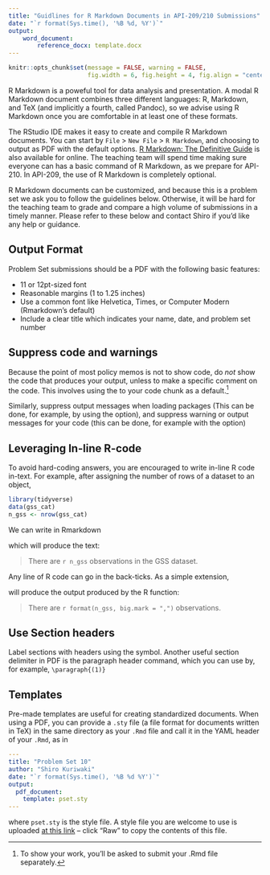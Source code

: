 ```yaml
---
title: "Guidlines for R Markdown Documents in API-209/210 Submissions"
date: "`r format(Sys.time(), '%B %d, %Y')`"
output: 
    word_document:
        reference_docx: template.docx
---
```


```r
knitr::opts_chunk$set(message = FALSE, warning = FALSE, 
                      fig.width = 6, fig.height = 4, fig.align = "center")
```

R Markdown is a poweful tool for data analysis and presentation. A modal R Markdown document combines three different languages: R, Markdown, and TeX (and implicitly a fourth, called Pandoc), so we advise using R Markdown once you are comfortable in at least one of these formats. 

The RStudio IDE makes it easy to create and compile R Markdown documents. You can start by `File` > `New File` > `R Markdown`, and choosing to output as PDF with the default options. [R Markdown: The Definitive Guide](https://bookdown.org/yihui/rmarkdown/) is also available for online. The teaching team will spend time making sure everyone can has a basic command of R Markdown, as we prepare for API-210. In API-209, the use of R Markdown is completely optional. 

R Markdown documents can be customized, and because this is a problem set we ask you to follow the guidelines below. Otherwise, it will be hard for the teaching team to grade and compare a high volume of submissions in a timely manner. Please refer to these below and contact Shiro if you'd like any help or guidance. 


## Output Format {-}

Problem Set submissions should be a PDF with the following basic features:

- 11 or 12pt-sized font
- Reasonable margins (1 to 1.25 inches)
- Use a common font like Helvetica, Times, or Computer Modern (Rmarkdown's default)
- Include a clear title which indicates your name, date, and problem set number

## Suppress code and warnings {-}

Because the point of most policy memos is not to show code, do _not_ show the code that produces your output, unless to make a specific comment on the code. This involves using the \code{echo = FALSE} to your code chunk as a default.^[To show your work, you'll be asked to submit your .Rmd file separately.] 


Similarly, suppress output messages when loading packages (This can be done, for example, by using the \code{include = FALSE} option), and suppress warning or output messages for your code (this can be done, for example with the \code{warnings = FALSE`} option)


## Leveraging In-line R-code {-}

To avoid hard-coding answers, you are encouraged to write in-line R code in-text. For example, after assigning the number of rows of a dataset to an object, 

```r
library(tidyverse)
data(gss_cat)
n_gss <- nrow(gss_cat)
```

We can write in Rmarkdown 
\begin{quote}
\code{There are \textasciigrave r n\_gss\textasciigrave ~ observations in the GSS dataset.}
\end{quote}
which will produce the  text:

> There are `r n_gss` observations in the GSS dataset.

Any line of R code can go in the back-ticks. As a simple extension, 

\begin{quote}
\code{There are \textasciigrave r format(n\_gss, big.mark = ",")\textasciigrave observations.}
\end{quote}
will produce the output produced by the R function:

> There are `r format(n_gss, big.mark = ",")` observations.

## Use Section headers {-}

Label sections with headers using the \code{\#} symbol. Another useful section delimiter in PDF is the paragraph header command, which you can use by, for example, `\paragraph{(1)}`


## Templates {-}

Pre-made templates are useful for creating standardized documents. When using a PDF, you can provide a `.sty` file (a file format for documents written in TeX) in the same directory as your `.Rmd` file and call it in the YAML header of your `.Rmd`, as in 

```yaml
---
title: "Problem Set 10"
author: "Shiro Kuriwaki"
date: "`r format(Sys.time(), '%B %d %Y')`"
output:
  pdf_document:
    template: pset.sty
---
```

where `pset.sty` is the style file. A style file you are welcome to use is uploaded [at this link](https://github.com/kuriwaki/rmd-template/blob/master/pset.sty) -- click "Raw" to copy the contents of this file.